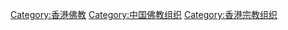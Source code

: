 [[Category:香港佛教|Category:香港佛教]]
[[Category:中国佛教组织|Category:中国佛教组织]]
[[Category:香港宗教组织|Category:香港宗教组织]]